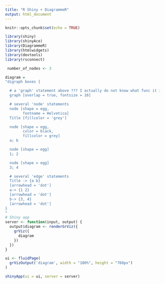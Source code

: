 ```yaml
---
title: "R Shiny + DiagrammeR"
output: html_document
---
```


```r
knitr::opts_chunk$set(echo = TRUE)
```

```r
library(shiny)
library(shinyAce)
library(DiagrammeR)
library(htmlwidgets)
library(devtools)
library(rsconnect)
```

```r

 number_of_nodes <- 3

diagram =
"digraph boxes {

  # a 'graph' statement above ??? I actually do not know what func it is
  graph [overlap = true, fontsize = 10]

  # several 'node' statements
  node [shape = egg,
        fontname = Helvetica]
  Title [fillcolor = 'grey']

  node [shape = egg, 
        color = black, 
        fillcolor = grey] 
  a; b

  node [shape = egg] 
  1; 2

  node [shape = egg] 
  3; 4

  # several 'edge' statements
  Title -> {a b}
  [arrowhead = 'dot']
  a-> {1 2}
  [arrowhead = 'dot']
  b-> {3, 4}
  [arrowhead = 'dot']
}
"
# Shiny app
server <- function(input, output) {
  output$diagram <- renderGrViz({
    grViz({
      diagram
    })
  })
}

ui <- fluidPage(
  grVizOutput('diagram', width = "100%", height = "760px") 
)

shinyApp(ui = ui, server = server)
```
